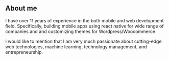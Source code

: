 ## About me

I have over 11 years of experience in the both mobile and web development field. Specifically, building mobile apps using react native for wide range of companies and  and customizing themes for Wordpress/Woocommerce.

I would like to mention that I am very much passionate about cutting-edge web technologies, machine learning, technology management, and entrepreneurship.
